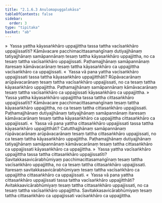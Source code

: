 ```yaml
---
title: "2.1.6.3 Anulomapuggalokāsa"
tableOfContents: false
sidebar:
  order: 3
type: "tipitaka"
basket: "ab"
---
```



<DynamicBreadcrumb />

<Division number="72">

<Paragraph number="337">
»  Yassa yattha kāyasaṅkhāro uppajjittha tassa tattha vacīsaṅkhāro uppajjissatīti?
</Paragraph>

<Paragraph number="338">
Kāmāvacare pacchimacittasamaṅgīnaṃ dutiyajjhānaṃ tatiyajjhānaṃ samāpannānaṃ tesaṃ tattha kāyasaṅkhāro uppajjittha, no ca tesaṃ tattha vacīsaṅkhāro uppajjissati. Paṭhamajjhānaṃ samāpannānaṃ itaresaṃ kāmāvacarānaṃ tesaṃ tattha kāyasaṅkhāro ca uppajjittha vacīsaṅkhāro ca uppajjissati.
</Paragraph>

<Paragraph number="339">
«  Yassa vā pana yattha vacīsaṅkhāro uppajjissati tassa tattha kāyasaṅkhāro uppajjitthāti?
</Paragraph>

<Paragraph number="340">
Rūpāvacarānaṃ arūpāvacarānaṃ tesaṃ tattha vacīsaṅkhāro uppajjissati, no ca tesaṃ tattha kāyasaṅkhāro uppajjittha. Paṭhamajjhānaṃ samāpannānaṃ kāmāvacarānaṃ tesaṃ tattha vacīsaṅkhāro ca uppajjissati kāyasaṅkhāro ca uppajjittha.
</Paragraph>

<Paragraph number="341">
»  Yassa yattha kāyasaṅkhāro uppajjittha tassa tattha cittasaṅkhāro uppajjissatīti?
</Paragraph>

<Paragraph number="342">
Kāmāvacare pacchimacittasamaṅgīnaṃ tesaṃ tattha kāyasaṅkhāro uppajjittha, no ca tesaṃ tattha cittasaṅkhāro uppajjissati. Paṭhamajjhānaṃ dutiyajjhānaṃ tatiyajjhānaṃ samāpannānaṃ itaresaṃ kāmāvacarānaṃ tesaṃ tattha kāyasaṅkhāro ca uppajjittha cittasaṅkhāro ca uppajjissati.
</Paragraph>

<Paragraph number="343">
«  Yassa vā pana yattha cittasaṅkhāro uppajjissati tassa tattha kāyasaṅkhāro uppajjitthāti?
</Paragraph>

<Paragraph number="344">
Catutthajjhānaṃ samāpannānaṃ rūpāvacarānaṃ arūpāvacarānaṃ tesaṃ tattha cittasaṅkhāro uppajjissati, no ca tesaṃ tattha kāyasaṅkhāro uppajjittha. Paṭhamajjhānaṃ dutiyajjhānaṃ tatiyajjhānaṃ samāpannānaṃ kāmāvacarānaṃ tesaṃ tattha cittasaṅkhāro ca uppajjissati kāyasaṅkhāro ca uppajjittha.
</Paragraph>

</Division>
<Division number="73">

<Paragraph number="345">
»  Yassa yattha vacīsaṅkhāro uppajjittha tassa tattha cittasaṅkhāro uppajjissatīti?
</Paragraph>

<Paragraph number="346">
Savitakkasavicārabhūmiyaṃ pacchimacittasamaṅgīnaṃ tesaṃ tattha vacīsaṅkhāro uppajjittha, no ca tesaṃ tattha cittasaṅkhāro uppajjissati. Itaresaṃ savitakkasavicārabhūmiyaṃ tesaṃ tattha vacīsaṅkhāro ca uppajjittha cittasaṅkhāro ca uppajjissati.
</Paragraph>

<Paragraph number="347">
«  Yassa vā pana yattha cittasaṅkhāro uppajjissati tassa tattha vacīsaṅkhāro uppajjitthāti?
</Paragraph>

<Paragraph number="348">
Avitakkaavicārabhūmiyaṃ tesaṃ tattha cittasaṅkhāro uppajjissati, no ca tesaṃ tattha vacīsaṅkhāro uppajjittha. Savitakkasavicārabhūmiyaṃ tesaṃ tattha cittasaṅkhāro ca uppajjissati vacīsaṅkhāro ca uppajjittha.
</Paragraph>
</Division>